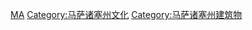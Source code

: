 [[Category:美国各州博物馆|MA]]
[[Category:马萨诸塞州文化|Category:马萨诸塞州文化]]
[[Category:马萨诸塞州建筑物|Category:马萨诸塞州建筑物]]